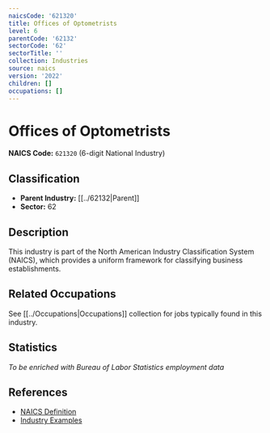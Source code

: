 ```yaml
---
naicsCode: '621320'
title: Offices of Optometrists
level: 6
parentCode: '62132'
sectorCode: '62'
sectorTitle: ''
collection: Industries
source: naics
version: '2022'
children: []
occupations: []
---
```

# Offices of Optometrists

**NAICS Code:** `621320` (6-digit National Industry)

## Classification

- **Parent Industry:** [[../62132|Parent]]
- **Sector:** 62

## Description

This industry is part of the North American Industry Classification System (NAICS), which provides a uniform framework for classifying business establishments.

## Related Occupations

See [[../Occupations|Occupations]] collection for jobs typically found in this industry.

## Statistics

*To be enriched with Bureau of Labor Statistics employment data*

## References

- [NAICS Definition](https://www.census.gov/naics/)
- [Industry Examples](https://www.census.gov/naics/2022NAICS/)
